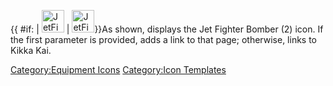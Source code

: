 {{ #if: {{{1|}}} | [[File:JetFighterBomber2.png|36px|link={{{1}}}]] | [[File:JetFighterBomber2.png|36px|link=Kikka Kai]]}}<noinclude>As shown, displays the Jet Fighter Bomber (2) icon.  If the first parameter is provided, adds a link to that page; otherwise, links to Kikka Kai.
[[Category:Equipment Icons]] [[Category:Icon Templates]]</noinclude>